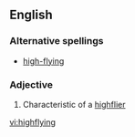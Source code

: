 ==English==

===Alternative spellings===
*[[high-flying]]

===Adjective===
{{en-adj}}

# Characteristic of a [[highflier]]

[[vi:highflying]]